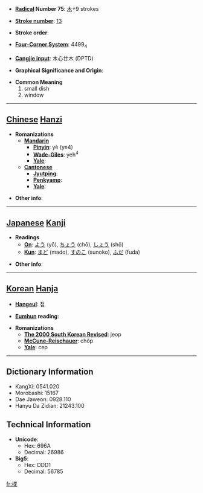 * '''[[Wiktionary:Chinese radical index| Radical]] Number 75''': [[Wiktionary:Chinese radical index 木|木]]+9 strokes

* '''[[Wiktionary:Chinese total strokes index|Stroke number]]''': [[Wiktionary:Chinese total strokes index 13|13]]

* '''Stroke order''': 

* '''[[Wiktionary:Chinese four corner index|Four-Corner System]]''': 4499<sub>4</sub>

* '''[[Wiktionary:Chinese Cangjie index|Cangjie input]]''': 木心廿木 (DPTD)

* '''Graphical Significance and Origin''': 

* '''Common Meaning'''
*#small dish
*# window


----

== [[Chinese]] [[Hanzi]] ==

* '''Romanizations'''
** '''[[Mandarin]]'''
*** '''[[Pinyin]]''': yè (ye4)
*** '''[[Wade-Giles]]''': yeh<sup>4</sup>
*** '''[[Yale]]''': 
** '''[[Cantonese]]'''
*** '''[[Jyutping]]''':
*** '''[[Penkyamp]]''': 
*** '''[[Yale]]''': 

* '''Other info''': 

----

== [[Japanese]] [[Kanji]] ==

* '''Readings'''
** '''[[On]]''': [[よう]] (yō), [[ちょう]] (chō), [[しょう]] (shō)
** '''[[Kun]]''': [[まど]] (mado), [[すのこ]] (sunoko), [[ふだ]] (fuda)

* '''Other info''':  

----

== [[Korean]] [[Hanja]] ==

* '''[[Hangeul]]''': 접

* '''[[Eumhun]] reading''': 

* '''Romanizations'''
** '''[[The 2000 South Korean Revised Romanization|The 2000 South Korean Revised]]''': jeop
** '''[[McCune-Reischauer]]''': chŏp
** '''[[Yale]]''': cep

----

== Dictionary Information ==

* KangXi: 0541.020
* Morobashi: 15167
* Dae Jaweon: 0928.110
* Hanyu Da Zidian: 21243.100

== Technical Information ==

* '''Unicode''':
** Hex: 696A
** Decimal: 26986
* '''Big5''':
** Hex: DDD1
** Decimal: 56785

[[fr:楪]]